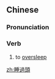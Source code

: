 {{also|睡过头}}
==Chinese==
{{zh-forms|s=睡过头|type=12}}

===Pronunciation===
{{zh-pron
|m=shuìguòtóu
|c=seoi6 gwo3 tau4
|cat=v
}}

===Verb===
{{zh-verb}}

# to [[oversleep]]

{{zh-cat|Sleep}}

[[zh:睡過頭]]